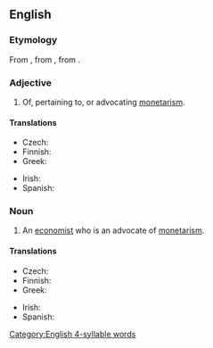 ==English==

===Etymology===
From {{af|en|monetary|-ist}}, from {{der|en|la|monetarius}}, from {{m|la|monēta}}.

===Adjective===
{{en-adj}}

# Of, pertaining to, or advocating [[monetarism]].

====Translations====
{{trans-top|of, pertaining to, or advocating monetarism}}
* Czech: {{t|cs|monetaristický}}
* Finnish: {{t|fi|monetaristi}}
* Greek: {{t+|el|μονεταριστικός}}
{{trans-mid}}
* Irish: {{t|ga|airgeadaíoch}}
* Spanish: {{t|es|monetarista}}
{{trans-bottom}}

===Noun===
{{en-noun}}

# An [[economist]] who is an advocate of [[monetarism]].

====Translations====
{{trans-top|economist who is an advocate of monetarism}}
* Czech: {{t|cs|monetarista|m}}
* Finnish: {{t|fi|monetaristi}}
* Greek: {{t|el|μονεταριστής|m}}
{{trans-mid}}
* Irish: {{t|ga|airgeadaí|m}}
* Spanish: {{t|es|monetarista|m|f}}
{{trans-bottom}}

[[Category:English 4-syllable words]]